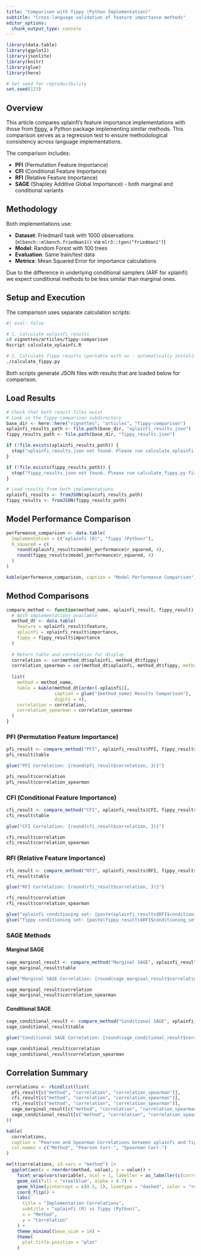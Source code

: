 ```yaml
---
title: "Comparison with fippy (Python Implementation)"
subtitle: "Cross-language validation of feature importance methods"
editor_options: 
  chunk_output_type: console
---
```


```r
library(data.table)
library(ggplot2)
library(jsonlite)
library(knitr)
library(glue)
library(here)

# Set seed for reproducibility
set.seed(123)
```

## Overview

This article compares xplainfi's feature importance implementations with those from [fippy](https://github.com/gcskoenig/fippy), a Python package implementing similar methods. This comparison serves as a regression test to ensure methodological consistency across language implementations.

The comparison includes:

- **PFI** (Permutation Feature Importance)
- **CFI** (Conditional Feature Importance) 
- **RFI** (Relative Feature Importance)
- **SAGE** (Shapley Additive Global Importance) - both marginal and conditional variants

## Methodology

Both implementations use:

- **Dataset**: Friedman1 task with 1000 observations (`mlbench::mlbench.friedman1()` via `mlr3::tgen("friedman1")`)
- **Model**: Random Forest with 100 trees
- **Evaluation**: Same train/test data
- **Metrics**: Mean Squared Error for importance calculations

Due to the difference in underlying conditional samplers (ARF for xplainfi) we expect conditional methods to be less similar than marginal ones.

## Setup and Execution

The comparison uses separate calculation scripts:

```bash
#| eval: false

# 1. Calculate xplainfi results
cd vignettes/articles/fippy-comparison
Rscript calculate_xplainfi.R

# 2. Calculate fippy results (portable with uv - automatically installs dependencies)
./calculate_fippy.py
```

Both scripts generate JSON files with results that are loaded below for comparison.

## Load Results

```r
# Check that both result files exist
# Look in the fippy-comparison subdirectory
base_dir <- here::here("vignettes", "articles", "fippy-comparison")
xplainfi_results_path <- file.path(base_dir, "xplainfi_results.json")
fippy_results_path <- file.path(base_dir, "fippy_results.json")

if (!file.exists(xplainfi_results_path)) {
  stop("xplainfi_results.json not found. Please run calculate_xplainfi.R first.")
}

if (!file.exists(fippy_results_path)) {
  stop("fippy_results.json not found. Please run calculate_fippy.py first.")
}

# Load results from both implementations
xplainfi_results <- fromJSON(xplainfi_results_path)
fippy_results <- fromJSON(fippy_results_path)
```

## Model Performance Comparison

```r
performance_comparison <- data.table(
  Implementation = c("xplainfi (R)", "fippy (Python)"),
  R_squared = c(
    round(xplainfi_results$model_performance$r_squared, 4),
    round(fippy_results$model_performance$r_squared, 4)
  )
)

kable(performance_comparison, caption = "Model Performance Comparison")
```

## Method Comparisons

```r
compare_method <- function(method_name, xplainfi_result, fippy_result) {
  # Both implementations available
  method_dt <- data.table(
    feature = xplainfi_result$feature,
    xplainfi = xplainfi_result$importance,
    fippy = fippy_result$importance
  )
  
  # Return table and correlation for display
  correlation <- cor(method_dt$xplainfi, method_dt$fippy)
  correlation_spearman = cor(method_dt$xplainfi, method_dt$fippy, method = "spearman")
  
  list(
    method = method_name, 
    table = kable(method_dt[order(-xplainfi)], 
                  caption = glue("{method_name} Results Comparison"), 
                  digits = 4),
    correlation = correlation,
    correlation_spearman = correlation_spearman
  )
}
```

### PFI (Permutation Feature Importance)

```r
pfi_result <- compare_method("PFI", xplainfi_results$PFI, fippy_results$PFI)
pfi_result$table

glue("PFI Correlation: {round(pfi_result$correlation, 3)}")

pfi_result$correlation
pfi_result$correlation_spearman
```

### CFI (Conditional Feature Importance)

```r
cfi_result <- compare_method("CFI", xplainfi_results$CFI, fippy_results$CFI)
cfi_result$table

glue("CFI Correlation: {round(cfi_result$correlation, 3)}")

cfi_result$correlation
cfi_result$correlation_spearman
```

### RFI (Relative Feature Importance)

```r
rfi_result <- compare_method("RFI", xplainfi_results$RFI, fippy_results$RFI)
rfi_result$table

glue("RFI Correlation: {round(rfi_result$correlation, 3)}")

rfi_result$correlation
rfi_result$correlation_spearman

glue("xplainfi conditioning set: {paste(xplainfi_results$RFI$conditioning_set, collapse = ', ')}")
glue("fippy conditioning set: {paste(fippy_results$RFI$conditioning_set, collapse = ', ')}")
```

### SAGE Methods

#### Marginal SAGE

```r
sage_marginal_result <- compare_method("Marginal SAGE", xplainfi_results$SAGE_Marginal, fippy_results$SAGE_Marginal)
sage_marginal_result$table

glue("Marginal SAGE Correlation: {round(sage_marginal_result$correlation, 3)}")

sage_marginal_result$correlation
sage_marginal_result$correlation_spearman
```

#### Conditional SAGE

```r
sage_conditional_result <- compare_method("Conditional SAGE", xplainfi_results$SAGE_Conditional, fippy_results$SAGE_Conditional)
sage_conditional_result$table

glue("Conditional SAGE Correlation: {round(sage_conditional_result$correlation, 3)}")

sage_conditional_result$correlation
sage_conditional_result$correlation_spearman
```

## Correlation Summary

```r
correlations <- rbindlist(list(
  pfi_result[c("method", "correlation", "correlation_spearman")],
  cfi_result[c("method", "correlation", "correlation_spearman")],
  rfi_result[c("method", "correlation", "correlation_spearman")],
  sage_marginal_result[c("method", "correlation", "correlation_spearman")],
  sage_conditional_result[c("method", "correlation", "correlation_spearman")]
))

kable(
  correlations, 
  caption = "Pearson and Spearman Correlations between xplainfi and fippy", 
  col.names = c("Method", "Pearson Corr.", "Spearman Corr.")
)

melt(correlations, id.vars = "method") |>
  ggplot(aes(x = reorder(method, value), y = value)) +
    facet_wrap(vars(variable), ncol = 1, labeller = as_labeller(c(correlation = "Pearson's", correlation_spearman = "Spearman's"))) +
    geom_col(fill = "steelblue", alpha = 0.7) +
    geom_hline(yintercept = c(0.5, 1), linetype = "dashed", color = "red", alpha = 0.7) +
    coord_flip() +
    labs(
      title = "Implementation Correlations",
      subtitle = "xplainfi (R) vs fippy (Python)",
      x = "Method",
      y = "Correlation"
    ) +
    theme_minimal(base_size = 14) +
    theme(
      plot.title.position = "plot"
    )

```

